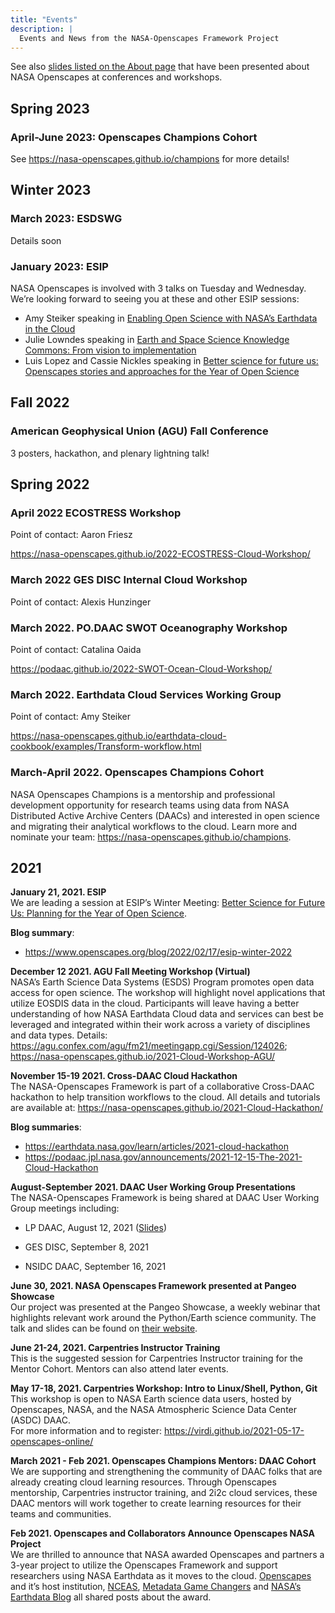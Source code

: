```yaml
---
title: "Events"
description: |
  Events and News from the NASA-Openscapes Framework Project 
---
```


See also [slides listed on the About page](https://nasa-openscapes.github.io/about.html#slides) that have been presented about NASA Openscapes at conferences and workshops.

## Spring 2023

### April-June 2023: Openscapes Champions Cohort

See <https://nasa-openscapes.github.io/champions> for more details!

## Winter 2023

### March 2023: ESDSWG

Details soon

### January 2023: ESIP 

NASA Openscapes is involved with 3 talks on Tuesday and Wednesday. We're looking forward to seeing you at these and other ESIP sessions: 

- Amy Steiker speaking in [Enabling Open Science with NASA's Earthdata in the Cloud](https://2023januaryesipmeeting.sched.com/event/1EwXE/enabling-open-science-with-nasas-earthdata-in-the-cloud)
- Julie Lowndes speaking in [Earth and Space Science Knowledge Commons: From vision to implementation](https://2023januaryesipmeeting.sched.com/event/1EwXQ/earth-and-space-science-knowledge-commons-from-vision-to-implementation)
- Luis Lopez and Cassie Nickles speaking in [Better science for future us: Openscapes stories and approaches for the Year of Open Science](https://2023januaryesipmeeting.sched.com/event/1EwXx/better-science-for-future-us-openscapes-stories-and-approaches-for-the-year-of-open-science)

## Fall 2022

### American Geophysical Union (AGU) Fall Conference

3 posters, hackathon, and plenary lightning talk! 

## Spring 2022  


### April 2022 ECOSTRESS Workshop

Point of contact: Aaron Friesz

<https://nasa-openscapes.github.io/2022-ECOSTRESS-Cloud-Workshop/>

### March 2022 GES DISC Internal Cloud Workshop

Point of contact: Alexis Hunzinger

### March 2022. PO.DAAC SWOT Oceanography Workshop

Point of contact: Catalina Oaida

<https://podaac.github.io/2022-SWOT-Ocean-Cloud-Workshop/>

### March 2022. Earthdata Cloud Services Working Group

Point of contact: Amy Steiker

<https://nasa-openscapes.github.io/earthdata-cloud-cookbook/examples/Transform-workflow.html>


### March-April 2022. Openscapes Champions Cohort

NASA Openscapes Champions is a mentorship and professional development opportunity for research teams using data from NASA Distributed Active Archive Centers (DAACs) and interested in open science and migrating their analytical workflows to the cloud. Learn more and nominate your team: <https://nasa-openscapes.github.io/champions>.

## 2021

**January 21, 2021. ESIP**  
We are leading a session at ESIP's Winter Meeting: 
[Better Science for Future Us: Planning for the Year of Open Science](https://2022esipjanuarymeeting.sched.com/event/qkp5/better-science-for-future-us-planning-for-the-year-of-open-science). 

**Blog summary**:

- <https://www.openscapes.org/blog/2022/02/17/esip-winter-2022>

**December 12 2021. AGU Fall Meeting Workshop (Virtual)** \
NASA's Earth Science Data Systems (ESDS) Program promotes open data access for open science. The workshop will highlight novel applications that utilize EOSDIS data in the cloud. Participants will leave having a better understanding of how NASA Earthdata Cloud data and services can best be leveraged and integrated within their work across a variety of disciplines and data types. Details: <https://agu.confex.com/agu/fm21/meetingapp.cgi/Session/124026>; <https://nasa-openscapes.github.io/2021-Cloud-Workshop-AGU/> <br>

**November 15-19 2021. Cross-DAAC Cloud Hackathon** \
The NASA-Openscapes Framework is part of a collaborative Cross-DAAC hackathon to help transition workflows to the cloud. All details and tutorials are available at: <https://nasa-openscapes.github.io/2021-Cloud-Hackathon/><br>

**Blog summaries**:

- <https://earthdata.nasa.gov/learn/articles/2021-cloud-hackathon>
- <https://podaac.jpl.nasa.gov/announcements/2021-12-15-The-2021-Cloud-Hackathon>

**August-September 2021. DAAC User Working Group Presentations**\
The NASA-Openscapes Framework is being shared at DAAC User Working Group meetings including:

-   LP DAAC, August 12, 2021 ([Slides](https://docs.google.com/presentation/d/1SVwkEDe2gUzJJZ5NGsGTsGPde-NJm9HLtKieSeuthfI/edit))

-   GES DISC, September 8, 2021

-   NSIDC DAAC, September 16, 2021<br>

**June 30, 2021. NASA Openscapes Framework presented at Pangeo Showcase**\
Our project was presented at the Pangeo Showcase, a weekly webinar that highlights relevant work around the Python/Earth science community. The talk and slides can be found on [their website](https://discourse.pangeo.io/t/june-30-2021-the-nasa-openscapes-framework/1631). <br>

**June 21-24, 2021. Carpentries Instructor Training**\
This is the suggested session for Carpentries Instructor training for the Mentor Cohort. Mentors can also attend later events. <br>

**May 17-18, 2021. Carpentries Workshop: Intro to Linux/Shell, Python, Git**\
This workshop is open to NASA Earth science data users, hosted by Openscapes, NASA, and the NASA Atmospheric Science Data Center (ASDC) DAAC.\
For more information and to register: <https://virdi.github.io/2021-05-17-openscapes-online/> <br>

**March 2021 - Feb 2021. Openscapes Champions Mentors: DAAC Cohort**\
We are supporting and strengthening the community of DAAC folks that are already creating cloud learning resources. Through Openscapes mentorship, Carpentries instructor training, and 2i2c cloud services, these DAAC mentors will work together to create learning resources for their teams and communities. <br>

**Feb 2021. Openscapes and Collaborators Announce Openscapes NASA Project** \
We are thrilled to announce that NASA awarded Openscapes and partners a 3-year project to utilize the Openscapes Framework and support researchers using NASA Earthdata as it moves to the cloud. [Openscapes](https://www.openscapes.org/blog/2021/03/10/nasa-announcement/) and it's host institution, [NCEAS](https://www.nceas.ucsb.edu/news/nasa-openscapes), [Metadata Game Changers](https://metadatagamechangers.com/blog/2021/3/10/metadata-game-changers-partners-with-openscapes-in-new-nasa-funded-project) and [NASA's Earthdata Blog](https://earthdata.nasa.gov/learn/articles/openscapes) all shared posts about the award.
